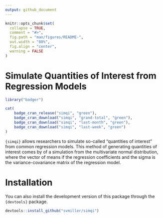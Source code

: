```yaml
---
output: github_document
---
```


```r
knitr::opts_chunk$set(
  collapse = TRUE,
  comment = "#>",
  fig.path = "man/figures/README-",
  out.width = "80%",
  fig.align = "center",
  warning = FALSE
)
```

# Simulate Quantities of Interest from Regression Models

```r
library("badger")
```

```r
cat(
	badge_cran_release("simqi", "green"),
	badge_cran_download("simqi", "grand-total", "green"),
	badge_cran_download("simqi", "last-month", "green"),
	badge_cran_download("simqi", "last-week", "green")
)
```

`{simqi}` allows researchers to simulate so-called "quantities of interest" from common regression models. This method of generating quantities of interest comes by of a simulation from the multivariate normal distribution, where the vector of means if the regression coefficients and the sigma is the variance-covariance matrix of the regression model.

# Installation

You can also install the development version of this package through the `{devtools}` package.

```r
devtools::install_github("svmiller/simqi")
```
